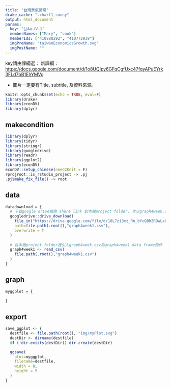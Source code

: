 ```yaml
---
title: "台灣景氣循環"
drake_cache: ".chart1_sunny"
output: html_document
params:
  key: "公Aa-Ⅳ-1" 
  memberNames: ["Mary", "cook"]
  memberIds: ["410888292", "410772938"] 
  imgPreName: "taiwanEconomicsGrowth.svg" 
  imgPostName: "" 
---
```


key請由課綱選：
新課綱：<https://docs.google.com/document/d/1o8UQIpy6GFqCgfUxc47fqyAPuEYrk3FLd7bB1EhYMVg>

  * 圖片一定要有Title, subtitle, 及資料來源。


```r
knitr::opts_chunk$set(echo = TRUE, eval=F)
library(drake)
library(econDV)
library(dplyr)

```

## makecondition

```r
library(dplyr)
library(tidyr)
library(stringr)
library(googledrive)
library(readr)
library(ggplot2)
library(econDV)
econDV::setup_chinese(need2Knit = F)
rprojroot::is_rstudio_project -> .pj
.pj$make_fix_file() -> root
```

## data

```r
datadownload = {
  # 下載google drive檔案 share link 到本機project folder, 本以graph4week.csv名稱儲存
  googledrive::drive_download(
    file_in("https://drive.google.com/file/d/18L7z13xz_Rn_bYcQBhZR9wLxGZFgeO9e/view?usp=sharing"),
    path=file.path(.root(),"graph4week1.csv"),
    overwrite = T
  )
  
  # 自本機project folder裡引入graph4week.csv為graph4week1 data frame物件
  graph4week1 <- read_csv(
    file.path(.root(),"graph4week1.csv")
  )
}

```


## graph

```r
myggplot = {
  
}
```

## export

```r
save_ggplot <- {
  destfile <- file.path(root(), "img/myPlot.svg")
  destDir <- dirname(destfile)
  if (!dir.exists(destDir)) dir.create(destDir)

  ggsave(
    plot=myggplot,
    filename=destfile,
    width = 8,
    height = 5
  )
}
```

